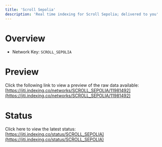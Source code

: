 ```yaml
---
title: 'Scroll Sepolia'
description: 'Real time indexing for Scroll Sepolia; delivered to you'
---
```


# Overview
- Network Key: `SCROLL_SEPOLIA`

# Preview
Click the following link to view a preview of the raw data available: [https://jiti.indexing.co/networks/SCROLL_SEPOLIA/11981492](https://jiti.indexing.co/networks/SCROLL_SEPOLIA/11981492)

# Status
Click here to view the latest status: [https://jiti.indexing.co/status/SCROLL_SEPOLIA](https://jiti.indexing.co/status/SCROLL_SEPOLIA)
